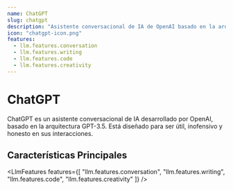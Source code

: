 ```yaml
---
name: ChatGPT
slug: chatgpt
description: "Asistente conversacional de IA de OpenAI basado en la arquitectura GPT-3.5, optimizado para diálogos."
icon: "chatgpt-icon.png"
features:
  - llm.features.conversation
  - llm.features.writing
  - llm.features.code
  - llm.features.creativity
---
```


# ChatGPT

ChatGPT es un asistente conversacional de IA desarrollado por OpenAI, basado en la arquitectura GPT-3.5. Está diseñado para ser útil, inofensivo y honesto en sus interacciones.

## Características Principales

<LlmFeatures features={[
  "llm.features.conversation",
  "llm.features.writing",
  "llm.features.code",
  "llm.features.creativity"
]} />
